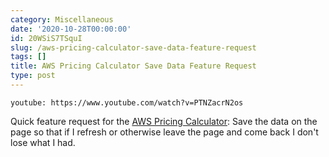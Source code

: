 ```yaml
---
category: Miscellaneous
date: '2020-10-28T00:00:00'
id: 20WSiS7TSquI
slug: /aws-pricing-calculator-save-data-feature-request
tags: []
title: AWS Pricing Calculator Save Data Feature Request
type: post
---
```


`youtube: https://www.youtube.com/watch?v=PTNZacrN2os`

Quick feature request for the [AWS Pricing Calculator](https://calculator.s3.amazonaws.com/index.html): Save the data on the page so that if I refresh or otherwise leave the page and come back I don't lose what I had.